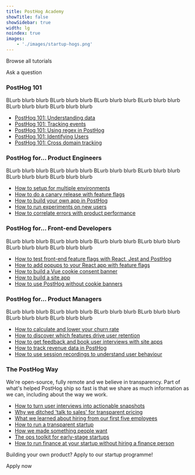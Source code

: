 ```yaml
---
title: PostHog Academy
showTitle: false
showSidebar: true
width: lg
noindex: true
images:
    - './images/startup-hogs.png'
---
```



<Hero
    title="PostHog Academy"
    subtitle="Curated lesson tracks from our engineers and users, to help you get even more from PostHog"
/>

<p class="text-center p-4">
<CallToAction href="/tutorials">Browse all tutorials</CallToAction> 

<CallToAction href="/questions" type="outline">Ask a question</CallToAction>
</p>

### PostHog 101
BLurb blurb blurb BLurb blurb blurb BLurb blurb blurb BLurb blurb blurb BLurb blurb blurb BLurb blurb blurb 
- [PostHog 101: Understanding data](/tutorials/non-technical-guide-to-data)
- [PostHog 101: Tracking events](/tutorials/event-tracking-guide)
- [PostHog 101: Using regex in PostHog](/tutorials/regex-basics)
- [PostHog 101: Identifying Users](/tutorials/identifying-users-guide)
- [PostHog 101: Cross domain tracking](/tutorials/cross-domain-tracking)

### PostHog for... Product Engineers
BLurb blurb blurb BLurb blurb blurb BLurb blurb blurb BLurb blurb blurb BLurb blurb blurb BLurb blurb blurb 
- [How to setup for multiple environments](/tutorials/multiple-environments)
- [How to do a canary release with feature flags](/tutorials/canary-release)
- [How to build your own app in PostHog](/tutorials/build-your-own-posthog-app)
- [How to run experiments on new users](/tutorials/new-user-experiments)
- [How to correlate errors with product performance](/tutorials/sentry-plugin-tutorial)

### PostHog for... Front-end Developers
BLurb blurb blurb BLurb blurb blurb BLurb blurb blurb BLurb blurb blurb BLurb blurb blurb BLurb blurb blurb 
- [How to test front-end feature flags with React, Jest and PostHog](/tutorials/test-frontend-feature-flags)
- [How to add popups to your React app with feature flags](/tutorials/react-popups)
- [How to build a Vue cookie consent banner](/tutorials/vue-cookie-banner)
- [How to build a site app](/tutorials/build-site-app)
- [How to use PostHog without cookie banners](/tutorials/cookieless-tracking)

### PostHog for... Product Managers
BLurb blurb blurb BLurb blurb blurb BLurb blurb blurb BLurb blurb blurb BLurb blurb blurb BLurb blurb blurb 
- [How to calculate and lower your churn rate](/tutorials/churn-rate)
- [How to discover which features drive user retention](/tutorials/feature-retention)
- [How to get feedback and book user interviews with site apps](/tutorials/feedback-interviews-site-apps)
- [How to track revenue data in PostHog](/tutorials/stripe-payment-data)
- [How to use session recordings to understand user behaviour](/tutorials/explore-insights-session-recordings)

<CommunityCTA />

<section class="my-24 px-5">
  <div class="max-w-screen-md mx-auto">
    <h3 class="text-2xl sm:text-4xl lg:text-5xl xl:text-6xl m-0 text-center mb-6 sm:mb-8">The PostHog Way</h3>
    <p class="text-center p-4">We're open-source, fully remote and we believe in transparency. Part of what's helped PostHog ship so fast is that we share as much information as we can, including about the way we work.</p> 
    <ul class="border border-dashed border-gray-accent-light p-0">
      <li class="list-none px-4 py-2"><a href="/blog/interview-snapshot-guide">How to turn user interviews into actionable snapshots</a></li>
      <li class="list-none px-4 py-2 border-t border-dashed border-gray-accent-light"><a href="/blog/transparent-enterprise-pricing">Why we ditched 'talk to sales' for transparent pricing</a></li>
      <li class="list-none px-4 py-2 border-t border-dashed border-gray-accent-light"><a href="/blog/posthog-first-five">What we learned about hiring from our first five employees</a></li>
      <li class="list-none px-4 py-2 border-t border-dashed border-gray-accent-light"><a href="/blog/how-to-run-a-transparent-company">How to run a transparent startup</a></li>
      <li class="list-none px-4 py-2 border-t border-dashed border-gray-accent-light"><a href="/blog/making-something-people-want">How we made something people want</a></li>
      <li class="list-none px-4 py-2 border-t border-dashed border-gray-accent-light"><a href="/blog/startup-ops-toolkit">The ops toolkit for early-stage startups</a></li>
      <li class="list-none px-4 py-2 border-t border-dashed border-gray-accent-light"><a href="/blog/startup-finance-without-finance">How to run finance at your startup without hiring a finance person</a></li>
    </ul>
  </div>
</section>
<p class="text-center p-4">
Building your own product? Apply to our startup programme!
</p>
<p class="text-center p-4">
<CallToAction href="/startups" type="outline">Apply now</CallToAction>
</p>
